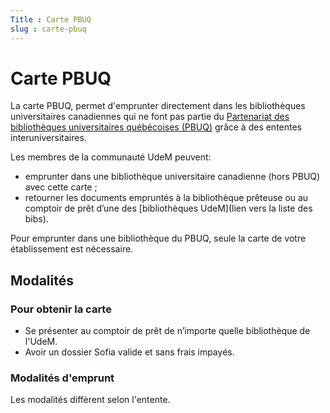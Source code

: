 ```yaml
---
Title : Carte PBUQ
slug : carte-pbuq
---
```

# Carte PBUQ

La carte PBUQ, permet d'emprunter directement dans les bibliothèques universitaires canadiennes qui ne font pas partie du [Partenariat des bibliothèques universitaires québécoises (PBUQ)](https://pbuq.ca/) grâce à des ententes interuniversitaires.

Les membres de la communauté UdeM peuvent:

* emprunter dans une bibliothèque universitaire canadienne (hors PBUQ) avec cette carte ;
* retourner les documents empruntés à la bibliothèque prêteuse ou au comptoir de prêt d’une des [bibliothèques UdeM](lien vers la liste des bibs).

Pour emprunter dans une bibliothèque du PBUQ, seule la carte de votre établissement est nécessaire.

## Modalités
### Pour obtenir la carte
* Se présenter au comptoir de prêt de n’importe quelle bibliothèque de l'UdeM.
* Avoir un dossier Sofia valide et sans frais impayés. 
### Modalités d'emprunt
Les modalités diffèrent selon l'entente.
